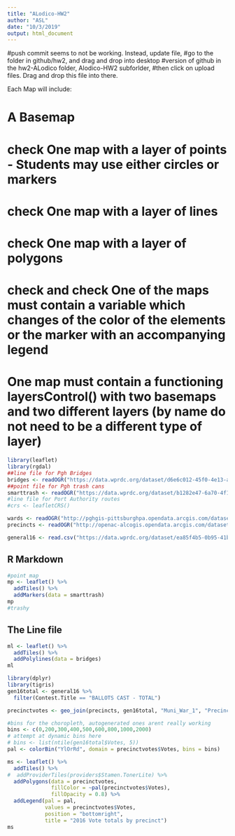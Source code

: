 ---
title: "ALodico-HW2"
author: "ASL"
date: "10/3/2019"
output: html_document
---
#push commit seems to not be working. Instead, update file,
#go to the folder in github/hw2, and drag and drop into desktop
#version of github in the hw2-ALodico folder, Alodico-HW2 subforlder, 
#then click on upload files. Drag and drop this file into there.


Each Map will include:

#    A Basemap
# check    One map with a layer of points - Students may use either circles or markers
# check    One map with a layer of lines
# check   One map with a layer of polygons
# check and check    One of the maps must contain a variable which changes of the color of the elements or the marker with an accompanying legend
#     One map must contain a functioning layersControl() with two basemaps and two different layers (by name do not need to be a different type of layer)



```{r setup, include=FALSE}
library(leaflet)
library(rgdal)
##line file for Pgh Bridges
bridges <- readOGR("https://data.wprdc.org/dataset/d6e6c012-45f0-4e13-ab3b-9458fd56ad96/resource/c972b2cc-8396-4cd0-80d6-3051497da903/download/bridges_img.geojson")
##point file for Pgh trash cans
smarttrash <- readOGR("https://data.wprdc.org/dataset/b1282e47-6a70-4f18-98df-f081e7406e34/resource/5c7edf21-421c-40ec-b851-d55aa5b3585f/download/smart_trash_containers.geojson")
#line file for Port Authority routes
#crs <- leafletCRS()

```

```{r setup, include=FALSE}
wards <- readOGR("http://pghgis-pittsburghpa.opendata.arcgis.com/datasets/dff605f73fe24791875567f1d942275d_0.geojson")
precincts <- readOGR("http://openac-alcogis.opendata.arcgis.com/datasets/faaf42d7eaa041cb9fa623ac7b42f475_0.geojson")

```

```{r setup, include=FALSE}
general16 <- read.csv("https://data.wprdc.org/dataset/ea85f4b5-0b95-41b8-86ee-f1e6d16fc409/resource/3e8b23b7-aa71-4850-9379-bce87f73d684/download/2016-general-election-results-by-precinct.csv")
```


## R Markdown



```{r}
#point map
mp <- leaflet() %>%
  addTiles() %>%
  addMarkers(data = smarttrash)
mp
#trashy
```

## The Line file


```{r}
ml <- leaflet() %>%
  addTiles() %>%
  addPolylines(data = bridges)
ml

```

```{r}
library(dplyr)
library(tigris)
gen16total <- general16 %>%
  filter(Contest.Title == "BALLOTS CAST - TOTAL")

precinctvotes <- geo_join(precincts, gen16total, "Muni_War_1", "Precinct.Name")

#bins for the choropleth, autogenerated ones arent really working
bins <- c(0,200,300,400,500,600,800,1000,2000)
# attempt at dynamic bins here
# bins <- list(ntile(gen16total$Votes, 5))
pal <- colorBin("YlOrRd", domain = precinctvotes$Votes, bins = bins)

ms <- leaflet() %>%
  addTiles() %>%
#  addProviderTiles(providers$Stamen.TonerLite) %>%
  addPolygons(data = precinctvotes,
              fillColor = ~pal(precinctvotes$Votes),
              fillOpacity = 0.8) %>%
  addLegend(pal = pal, 
            values = precinctvotes$Votes, 
            position = "bottomright", 
            title = "2016 Vote totals by precinct")
ms

```
